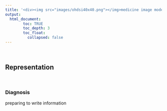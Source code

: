 ```yaml
---
title: '<div><img src="images/ohdsi40x40.png"></img>medicine image model</div>'
output: 
  html_document:
        toc: TRUE
        toc_depth: 3
        toc_float:
          collapsed: false
---
```

<br>

## **Representation**

<br>

### Diagnosis

preparing to write information
